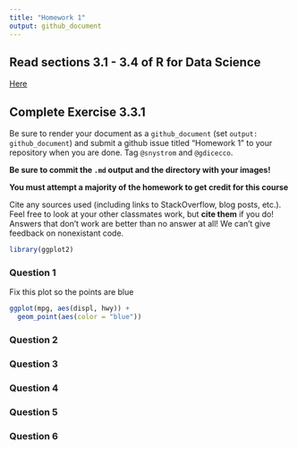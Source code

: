 ```yaml
---
title: "Homework 1"
output: github_document
---
```


## Read sections 3.1 - 3.4 of R for Data Science
[Here](http://r4ds.had.co.nz/data-visualisation.html)

## Complete Exercise 3.3.1

Be sure to render your document as a `github_document` (set `output:
github_document`) and submit a github issue titled "Homework 1" to your
repository when you are done. Tag `@snystrom` and `@gdicecco`. 

**Be sure to commit the `.md` output and the directory with your images!**

**You must attempt a majority of the homework to get credit for this course**

Cite any sources used (including links to StackOverflow, blog posts, etc.). Feel
free to look at your other classmates work, but **cite them** if you do! Answers
that don't work are better than no answer at all! We can't give feedback on
nonexistant code.

```r
library(ggplot2)
```

### Question 1
Fix this plot so the points are blue

```r
ggplot(mpg, aes(displ, hwy)) +
  geom_point(aes(color = "blue"))
```

### Question 2

### Question 3

### Question 4

### Question 5

### Question 6

